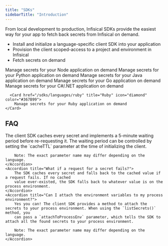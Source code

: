 ```yaml
---
title: "SDKs"
sidebarTitle: "Introduction"
---
```


From local development to production, Infisical SDKs provide the easiest way for your app to fetch back secrets from Infisical on demand.

-   Install and initialize a language-specific client SDK into your application
-   Provision the client scoped-access to a project and environment in Infisical
-   Fetch secrets on demand

<CardGroup cols={2}>
    <Card title="Node" href="https://github.com/Infisical/node-sdk-v2" icon="node" color="#68a063">
        Manage secrets for your Node application on demand
    </Card>
    <Card href="https://github.com/Infisical/python-sdk-official" title="Python" icon="python" color="#4c8abe">
        Manage secrets for your Python application on demand
    </Card>
    <Card href="https://github.com/Infisical/java-sdk?tab=readme-ov-file#infisical-nodejs-sdk" title="Java" icon="java" color="#e41f23">
        Manage secrets for your Java application on demand
    </Card>
    <Card href="/sdks/languages/go" title="Go" icon="golang" color="#367B99">
        Manage secrets for your Go application on demand
    </Card>
    <Card href="/sdks/languages/csharp" title="C#" icon="bars" color="#368833">
        Manage secrets for your C#/.NET application on demand
    </Card>

      <Card href="/sdks/languages/ruby" title="Ruby" icon="diamond" color="#367B99">
        Manage secrets for your Ruby application on demand
    </Card>
</CardGroup>

## FAQ

<AccordionGroup>
    <Accordion title="Isn't it inefficient if my app makes a request every time it needs a secret?">
        The client SDK caches every secret and implements a 5-minute waiting period before re-requesting it. The waiting period can be controlled by
        setting the `cacheTTL` parameter at the time of initializing the client.
        
        Note: The exact parameter name may differ depending on the language.
    </Accordion>
    <Accordion title="What if a request for a secret fails?">
        The SDK caches every secret and falls back to the cached value if a request fails. If no cached
        value ever-existed, the SDK falls back to whatever value is on the process environment.
    </Accordion>
    <Accordion title="Can I attach the environment variables to my process environment?">
        Yes you can! The client SDK provides a method to attach the secrets to your process environment. When using the `listSecrets()` method, you
        can pass a `attachToProcessEnv` parameter, which tells the SDK to attach all the found secrets to your process environment.
        
        Note: The exact parameter name may differ depending on the language.
    </Accordion>
</AccordionGroup>
